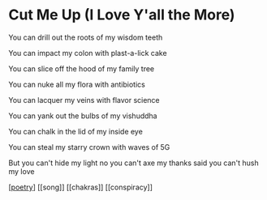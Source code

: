 # Cut Me Up (I Love Y'all the More)

You can
drill out the roots
of my wisdom teeth

You can
impact my colon
with plast-a-lick cake

You can
slice off the hood
of my family tree

You can
nuke all my flora
with antibiotics

You can
lacquer my veins
with flavor science

You can
yank out the bulbs
of my vishuddha

You can
chalk in the lid
of my inside eye

You can
steal my starry crown
with waves of 5G

But you can't
hide my light
no you can't
axe my thanks
said you can't
hush my love

[[poetry]] [[song]] [[chakras]] [[conspiracy]]

[//begin]: # "Autogenerated link references for markdown compatibility"
[poetry]: ../../poetry "Poetry"
[//end]: # "Autogenerated link references"